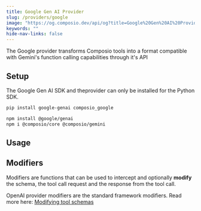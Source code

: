 ```yaml
---
title: Google Gen AI Provider
slug: /providers/google
image: "https://og.composio.dev/api/og?title=Google%20Gen%20AI%20Provider"   # image for socials
keywords: ""
hide-nav-links: false
---
```

The Google provider transforms Composio tools into a format compatible with Gemini's function calling capabilities through it's API

## Setup
The Google Gen AI SDK and theprovider can only be installed for the Python SDK.

<CodeGroup>

```bash title="python" for="python"
pip install google-genai composio_google
```
```bash title="typescript" for="typescript"
npm install @google/genai
npm i @composio/core @composio/gemini
```

</CodeGroup>

<CodeGroup>
<SnippetCode
  src="fern/snippets/providers/python/google.py"
  startLine={1}
  endLine={9}
/>
<SnippetCode
  src="fern/snippets/providers/typescript/google.ts"
  startLine={1}
  endLine={12}
/>
</CodeGroup>

## Usage
<CodeGroup>
<SnippetCode
  src="fern/snippets/providers/python/google.py"
  startLine={10}
  endLine={21}
/>
<SnippetCode
  src="fern/snippets/providers/typescript/google.ts"
  startLine={14}
  endLine={39}
/>
</CodeGroup>

## Modifiers
Modifiers are functions that can be used to intercept and optionally **modify** the schema, the tool call request and the response from the tool call.

OpenAI provider modifiers are the standard framework modifiers.
Read more here: [Modifying tool schemas](/docs/modifying-tool-schemas)

